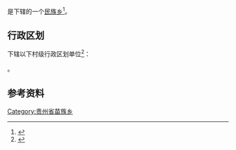 {{中国乡级行政区|52/01/81/204/000}}

'''{{PAGENAMEBASE}}'''是{{PRC admin/fullname|52/01/81/204/000|3}}下辖的一个[[民族乡|民族乡]]<ref>{{PRC admin/ref sgc|{{PRC admin/parent|52/01/81/204/000}}}}</ref>。

== 行政区划 ==
{{PAGENAMEBASE}}下辖以下村级行政区划单位<ref>{{PRC admin/ref sgc|52/01/81/204/000}}</ref>：

{{PRC admin/children|52/01/81/204/000}}。

== 参考资料 ==
{{reflist}}

{{贵州行政区划小作品}}
{{PRC admin/navcat|52/01/81/204/000}}
[[Category:贵州省苗族乡|Category:贵州省苗族乡]]
